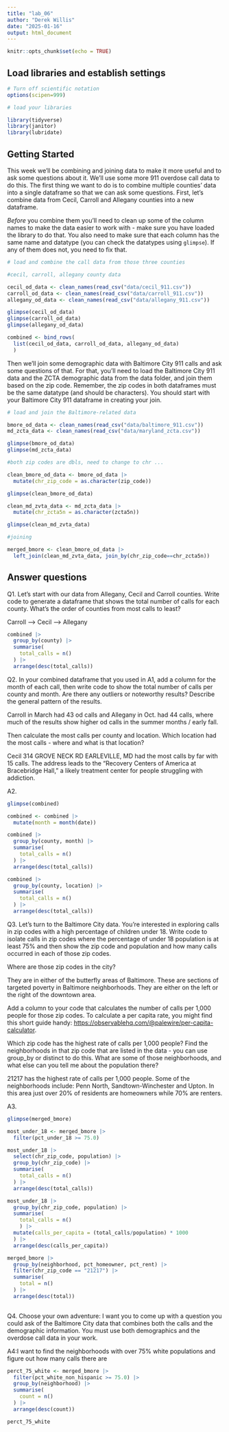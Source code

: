 ```yaml
---
title: "lab_06"
author: "Derek Willis"
date: "2025-01-16"
output: html_document
---
```


```r
knitr::opts_chunk$set(echo = TRUE)
```

## Load libraries and establish settings

```r
# Turn off scientific notation
options(scipen=999)

# load your libraries

library(tidyverse)
library(janitor)
library(lubridate)

```

## Getting Started

This week we'll be combining and joining data to make it more useful and to ask some questions about it. We'll use some more 911 overdose call data to do this. The first thing we want to do is to combine multiple counties' data into a single dataframe so that we can ask some questions. First, let's combine data from Cecil, Carroll and Allegany counties into a new dataframe.

*Before* you combine them you'll need to clean up some of the column names to make the data easier to work with - make sure you have loaded the library to do that. You also need to make sure that each column has the same name and datatype (you can check the datatypes using `glimpse`). If any of them does not, you need to fix that.

```r
# load and combine the call data from those three counties

#cecil, carroll, allegany county data

cecil_od_data <- clean_names(read_csv("data/cecil_911.csv"))
carroll_od_data <- clean_names(read_csv("data/carroll_911.csv"))
allegany_od_data <- clean_names(read_csv("data/allegany_911.csv"))

glimpse(cecil_od_data)
glimpse(carroll_od_data)
glimpse(allegany_od_data)

combined <- bind_rows(
  list(cecil_od_data, carroll_od_data, allegany_od_data)
  )

```

Then we'll join some demographic data with Baltimore City 911 calls and ask some questions of that. For that, you'll need to load the Baltimore City 911 data and the ZCTA demographic data from the data folder, and join them based on the zip code. Remember, the zip codes in both dataframes must be the same datatype (and should be characters). You should start with your Baltimore City 911 dataframe in creating your join.

```r
# load and join the Baltimore-related data

bmore_od_data <- clean_names(read_csv("data/baltimore_911.csv"))
md_zcta_data <- clean_names(read_csv("data/maryland_zcta.csv"))

glimpse(bmore_od_data)
glimpse(md_zcta_data)

#both zip codes are dbls, need to change to chr ...

clean_bmore_od_data <- bmore_od_data |>
  mutate(chr_zip_code = as.character(zip_code))

glimpse(clean_bmore_od_data)

clean_md_zvta_data <- md_zcta_data |>
  mutate(chr_zcta5n = as.character(zcta5n))

glimpse(clean_md_zvta_data)

#joining

merged_bmore <- clean_bmore_od_data |>
  left_join(clean_md_zvta_data, join_by(chr_zip_code==chr_zcta5n))

```

## Answer questions

Q1. Let's start with our data from Allegany, Cecil and Carroll counties. Write code to generate a dataframe that shows the total number of calls for each county. What's the order of counties from most calls to least?

Carroll --> Cecil --> Allegany

```r

combined |>
  group_by(county) |>
  summarise(
    total_calls = n()
  ) |>
  arrange(desc(total_calls))

```

Q2. In your combined dataframe that you used in A1, add a column for the month of each call, then write code to show the total number of calls per county and month. Are there any outliers or noteworthy results? Describe the general pattern of the results.

Carroll in March had 43 od calls and Allegany in Oct. had 44 calls, where much of the results show higher od calls in the summer months / early fall.

Then calculate the most calls per county and location. Which location had the most calls - where and what is that location?

Cecil	314 GROVE NECK RD EARLEVILLE, MD had the most calls by far with 15 calls. The address leads to the "Recovery Centers of America at Bracebridge Hall," a likely treatment center for people struggling with addiction.

A2.

```r

glimpse(combined)

combined <- combined |>
  mutate(month = month(date))

combined |>
  group_by(county, month) |>
  summarise(
    total_calls = n()
  ) |>
  arrange(desc(total_calls))

combined |>
  group_by(county, location) |>
  summarise(
    total_calls = n()
  ) |>
  arrange(desc(total_calls))

```

Q3. Let's turn to the Baltimore City data. You're interested in exploring calls in zip codes with a high percentage of children under 18. Write code to isolate calls in zip codes where the percentage of under 18 population is at least 75% and then show the zip code and population and how many calls occurred in each of those zip codes.

Where are those zip codes in the city?

They are in either of the butterfly areas of Baltimore. These are sections of targeted poverty in Baltimore neighborhoods. They are either on the left or the right of the downtown area.

Add a column to your code that calculates the number of calls per 1,000 people for those zip codes. To calculate a per capita rate, you might find this short guide handy: [https://observablehq.com/\@palewire/per-capita-calculator](https://observablehq.com/@palewire/per-capita-calculator){.uri}.

Which zip code has the highest rate of calls per 1,000 people? Find the neighborhoods in that zip code that are listed in the data - you can use group_by or distinct to do this. What are some of those neighborhoods, and what else can you tell me about the population there?

21217 has the highest rate of calls per 1,000 people. Some of the neighborhoods include: Penn North, Sandtown-Winchester and Upton. In this area just over 20% of residents are homeowners while 70% are renters.

A3.

```r

glimpse(merged_bmore)

most_under_18 <- merged_bmore |>
  filter(pct_under_18 >= 75.0)

most_under_18 |>
  select(chr_zip_code, population) |>
  group_by(chr_zip_code) |>
  summarise(
    total_calls = n()
  ) |>
  arrange(desc(total_calls))

most_under_18 |>
  group_by(chr_zip_code, population) |>
  summarise(
    total_calls = n()
    ) |>
  mutate(calls_per_capita = (total_calls/population) * 1000
  ) |>
  arrange(desc(calls_per_capita))

merged_bmore |>
  group_by(neighborhood, pct_homeowner, pct_rent) |>
  filter(chr_zip_code == "21217") |>
  summarise(
    total = n()
  ) |>
  arrange(desc(total))
  

```

Q4. Choose your own adventure: I want you to come up with a question you could ask of the Baltimore City data that combines both the calls and the demographic information. You must use both demographics and the overdose call data in your work.

A4:I want to find the neighborhoods with over 75% white populations and figure out how many calls there are

```r

perct_75_white <- merged_bmore |>
  filter(pct_white_non_hispanic >= 75.0) |>
  group_by(neighborhood) |>
  summarise(
    count = n()
  ) |>
  arrange(desc(count))

perct_75_white

```
